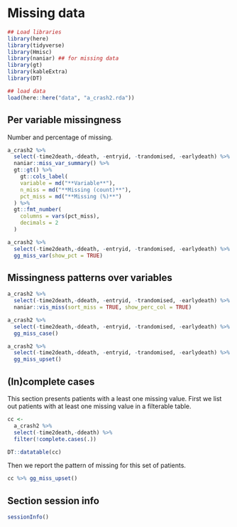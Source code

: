 # Missing data


```r
## Load libraries
library(here)
library(tidyverse)
library(Hmisc)
library(naniar) ## for missing data 
library(gt)
library(kableExtra)
library(DT)

## load data
load(here::here("data", "a_crash2.rda"))
```


## Per variable missingness

Number and percentage of missing. 

```r
a_crash2 %>%
  select(-time2death,-ddeath, -entryid, -trandomised, -earlydeath) %>%
  naniar::miss_var_summary() %>%
  gt::gt() %>%
    gt::cols_label(
    variable = md("**Variable**"),
    n_miss = md("**Missing (count)**"),
    pct_miss = md("**Missing (%)**")
  ) %>%
  gt::fmt_number(
    columns = vars(pct_miss),
    decimals = 2
  ) 


```


```r
a_crash2 %>%
  select(-time2death,-ddeath, -entryid, -trandomised, -earlydeath) %>%
  gg_miss_var(show_pct = TRUE)
```



## Missingness patterns over variables


```r
a_crash2 %>%
  select(-time2death,-ddeath, -entryid, -trandomised, -earlydeath) %>%
  naniar::vis_miss(sort_miss = TRUE, show_perc_col = TRUE) 
```

```r
a_crash2 %>%
  select(-time2death,-ddeath, -entryid, -trandomised, -earlydeath) %>%
  gg_miss_case()
```


```r
a_crash2 %>%
  select(-time2death,-ddeath, -entryid, -trandomised, -earlydeath) %>%
  gg_miss_upset()
```




## (In)complete cases

This section presents patients with a least one missing value. First we list out patients with at least one missing value in a filterable table. 

```r
cc <-
  a_crash2 %>%  
  select(-time2death,-ddeath) %>% 
  filter(!complete.cases(.))

DT::datatable(cc)
```

Then we report the pattern of missing for this set of patients. 

```r
cc %>% gg_miss_upset()
```



## Section session info

```r
sessionInfo()
```
